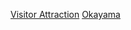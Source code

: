 {{日本行政區劃分類導航|觀光地}}
{{Commonscat|Visitor attractions in Okayama prefecture}}

[[Category:岡山縣|Visitor Attraction]]
[[Category:日本各都道府縣旅遊景點|Okayama]]